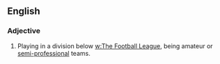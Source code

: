 ==English==
{{wikipedia|non-League football}}
===Adjective===
{{en-adj|-|pos=[[non]]-[[league]]}}

# {{UK|soccer}} Playing in a division below [[w:The Football League]], being amateur or [[semi-professional]] teams.